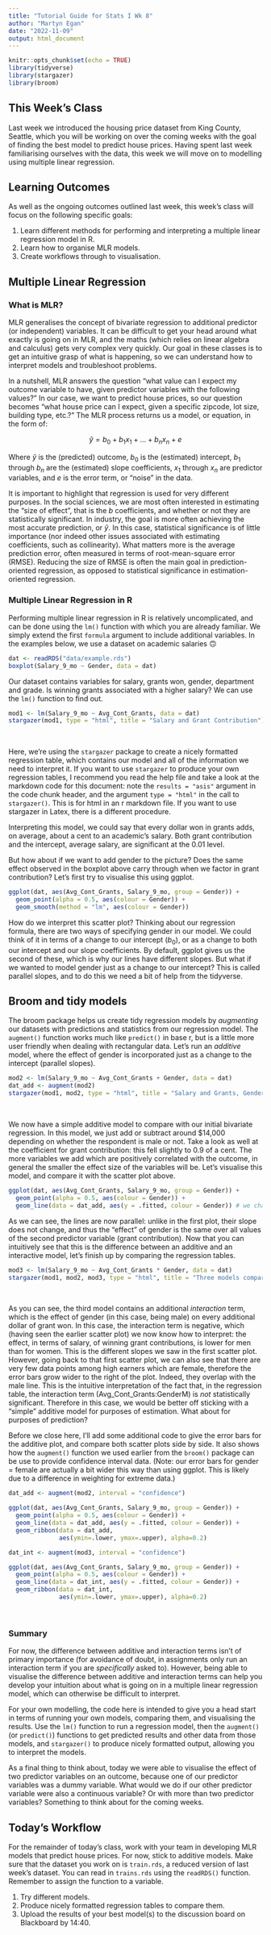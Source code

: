 ```yaml
---
title: "Tutorial Guide for Stats I Wk 8"
author: "Martyn Egan"
date: "2022-11-09"
output: html_document
---
```


```r
knitr::opts_chunk$set(echo = TRUE)
library(tidyverse)
library(stargazer)
library(broom)
```

## This Week's Class

Last week we introduced the housing price dataset from King County, Seattle, which you will be working on over the coming weeks with the goal of finding the best model to predict house prices. Having spent last week familiarising ourselves with the data, this week we will move on to modelling using multiple linear regression.

## Learning Outcomes

As well as the ongoing outcomes outlined last week, this week's class will focus on the following specific goals:

1.  Learn different methods for performing and interpreting a multiple linear regression model in R.
2.  Learn how to organise MLR models.
3.  Create workflows through to visualisation.

## Multiple Linear Regression

### What is MLR?

MLR generalises the concept of bivariate regression to additional predictor (or independent) variables. It can be difficult to get your head around what exactly is going on in MLR, and the maths (which relies on linear algebra and calculus) gets very complex very quickly. Our goal in these classes is to get an intuitive grasp of what is happening, so we can understand how to interpret models and troubleshoot problems.

In a nutshell, MLR answers the question "what value can I expect my outcome variable to have, given predictor variables with the following values?" In our case, we want to predict house prices, so our question becomes "what house price can I expect, given a specific zipcode, lot size, building type, etc.?" The MLR process returns us a model, or equation, in the form of:

<center>$\hat{y} = b_0 + b_1x_1 + ... + b_nx_n + e$</center>

\n

Where $\hat{y}$ is the (predicted) outcome, $b_0$ is the (estimated) intercept, $b_1$ through $b_n$ are the (estimated) slope coefficients, $x_1$ through $x_n$ are predictor variables, and $e$ is the error term, or "noise" in the data.

It is important to highlight that regression is used for very different purposes. In the social sciences, we are most often interested in estimating the "size of effect", that is the $b$ coefficients, and whether or not they are statistically significant. In industry, the goal is more often achieving the most accurate prediction, or $\hat{y}$. In this case, statistical significance is of little importance (nor indeed other issues associated with estimating coefficients, such as collinearity). What matters more is the average prediction error, often measured in terms of root-mean-square error (RMSE). Reducing the size of RMSE is often the main goal in prediction-oriented regression, as opposed to statistical significance in estimation-oriented regression.

### Multiple Linear Regression in R

Performing multiple linear regression in R is relatively uncomplicated, and can be done using the `lm()` function with which you are already familiar. We simply extend the first `formula` argument to include additional variables. In the examples below, we use a dataset on academic salaries 🙃

```r
dat <- readRDS("data/example.rds")
boxplot(Salary_9_mo ~ Gender, data = dat)
```

Our dataset contains variables for salary, grants won, gender, department and grade. Is winning grants associated with a higher salary? We can use the `lm()` function to find out.

```r
mod1 <- lm(Salary_9_mo ~ Avg_Cont_Grants, data = dat)
stargazer(mod1, type = "html", title = "Salary and Grant Contribution")
```
\

Here, we're using the `stargazer` package to create a nicely formatted regression table, which contains our model and all of the information we need to interpret it. If you want to use `stargazer` to produce your own regression tables, I recommend you read the help file and take a look at the markdown code for this document: note the `results = "asis"` argument in the code chunk header, and the argument `type = "html"` in the call to `stargazer()`. This is for html in an r markdown file. If you want to use stargazer in Latex, there is a different procedure.

Interpreting this model, we could say that every dollar won in grants adds, on average, about a cent to an academic's salary. Both grant contribution and the intercept, average salary, are significant at the 0.01 level.

But how about if we want to add gender to the picture? Does the same effect observed in the boxplot above carry through when we factor in grant contribution? Let's first try to visualise this using ggplot.

```r
ggplot(dat, aes(Avg_Cont_Grants, Salary_9_mo, group = Gender)) +
  geom_point(alpha = 0.5, aes(colour = Gender)) +
  geom_smooth(method = "lm", aes(colour = Gender))
```

How do we interpret this scatter plot? Thinking about our regression formula, there are two ways of specifying gender in our model. We could think of it in terms of a change to our intercept ($b_0$), or as a change to both our intercept and our slope coefficients. By default, ggplot gives us the second of these, which is why our lines have different slopes. But what if we wanted to model gender just as a change to our intercept? This is called parallel slopes, and to do this we need a bit of help from the tidyverse.

## Broom and tidy models

The broom package helps us create tidy regression models by *augmenting* our datasets with predictions and statistics from our regression model. The `augment()` function works much like `predict()` in base r, but is a little more user friendly when dealing with rectangular data. Let's run an *additive* model, where the effect of gender is incorporated just as a change to the intercept (parallel slopes).

```r
mod2 <- lm(Salary_9_mo ~ Avg_Cont_Grants + Gender, data = dat)
dat_add <- augment(mod2)
stargazer(mod1, mod2, type = "html", title = "Salary and Grants, Gender")
```

\

We now have a simple additive model to compare with our initial bivariate regression. In this model, we just add or subtract around $14,000 depending on whether the respondent is male or not. Take a look as well at the coefficient for grant contribution: this fell slightly to 0.9 of a cent. The more variables we add which are positively correlated with the outcome, in general the smaller the effect size of the variables will be. Let's visualise this model, and compare it with the scatter plot above.

```r
ggplot(dat, aes(Avg_Cont_Grants, Salary_9_mo, group = Gender)) +
  geom_point(alpha = 0.5, aes(colour = Gender)) +
  geom_line(data = dat_add, aes(y = .fitted, colour = Gender)) # we change our data to the fitted values of the additive model
```

As we can see, the lines are now parallel: unlike in the first plot, their slope does not change, and thus the "effect" of gender is the same over all values of the second predictor variable (grant contribution). Now that you can intuitively see that this is the difference between an additive and an interactive model, let's finish up by comparing the regression tables.

```r
mod3 <- lm(Salary_9_mo ~ Avg_Cont_Grants * Gender, data = dat)
stargazer(mod1, mod2, mod3, type = "html", title = "Three models compared")
```

\

As you can see, the third model contains an additional *interaction* term, which is the effect of gender (in this case, being male) on every additional dollar of grant won. In this case, the interaction term is negative, which (having seen the earlier scatter plot) we now know how to interpret: the effect, in terms of salary, of winning grant contributions, is lower for men than for women. This is the different slopes we saw in the first scatter plot. However, going back to that first scatter plot, we can also see that there are very few data points among high earners which are female, therefore the error bars grow wider to the right of the plot. Indeed, they overlap with the male line. This is the intuitive interpretation of the fact that, in the regression table, the interaction term (Avg_Cont_Grants:GenderM) is *not* statistically significant. Therefore in this case, we would be better off sticking with a "simple" additive model for purposes of estimation. What about for purposes of prediction?

Before we close here, I'll add some additional code to give the error bars for the additive plot, and compare both scatter plots side by side. It also shows how the `augment()` function we used earlier from the `broom()` package can be use to provide confidence interval data. (Note: our error bars for gender = female are actually a bit wider this way than using ggplot. This is likely due to a difference in weighting for extreme data.)

```r
dat_add <- augment(mod2, interval = "confidence")

ggplot(dat, aes(Avg_Cont_Grants, Salary_9_mo, group = Gender)) +
  geom_point(alpha = 0.5, aes(colour = Gender)) +
  geom_line(data = dat_add, aes(y = .fitted, colour = Gender)) +
  geom_ribbon(data = dat_add, 
              aes(ymin=.lower, ymax=.upper), alpha=0.2)

dat_int <- augment(mod3, interval = "confidence")

ggplot(dat, aes(Avg_Cont_Grants, Salary_9_mo, group = Gender)) +
  geom_point(alpha = 0.5, aes(colour = Gender)) +
  geom_line(data = dat_int, aes(y = .fitted, colour = Gender)) +
  geom_ribbon(data = dat_int, 
              aes(ymin=.lower, ymax=.upper), alpha=0.2)


```

\

### Summary

For now, the difference between additive and interaction terms isn't of primary importance (for avoidance of doubt, in assignments only run an interaction term if you are *specifically* asked to). However, being able to visualise the difference between additive and interaction terms can help you develop your intuition about what is going on in a multiple linear regression model, which can otherwise be difficult to interpret.

For your own modelling, the code here is intended to give you a head start in terms of running your own models, comparing them, and visualising the results. Use the `lm()` function to run a regression model, then the `augment()` (or `predict()`) functions to get predicted results and other data from those models, and `stargazer()` to produce nicely formatted output, allowing you to interpret the models. 

As a final thing to think about, today we were able to visualise the effect of two predictor variables on an outcome, because one of our predictor variables was a dummy variable. What would we do if our other predictor variable were also a continuous variable? Or with more than two predictor variables? Something to think about for the coming weeks.

## Today's Workflow

For the remainder of today's class, work with your team in developing MLR models that predict house prices. For now, stick to additive models. Make sure that the dataset you work on is `train.rds`, a reduced version of last week's dataset. You can read in `trains.rds` using the `readRDS()` function. Remember to assign the function to a variable. 

1. Try different models.
2. Produce nicely formatted regression tables to compare them.
3. Upload the results of your best model(s) to the discussion board on Blackboard by 14:40.